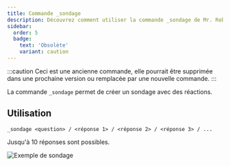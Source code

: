 ```yaml
---
title: Commande _sondage
description: Découvrez comment utiliser la commande _sondage de Mr. Robøt.
sidebar:
  order: 5
  badge:
    text: 'Obsolète'
    variant: caution
---
```


:::caution
Ceci est une ancienne commande, elle pourrait être supprimée dans une prochaine version ou remplacée par une nouvelle commande.
:::

La commande `_sondage` permet de créer un sondage avec des réactions.

## Utilisation

```
_sondage <question> / <réponse 1> / <réponse 2> / <réponse 3> / ...
```

Jusqu'à 10 réponses sont possibles.

![Exemple de sondage](/img/survey.png)

